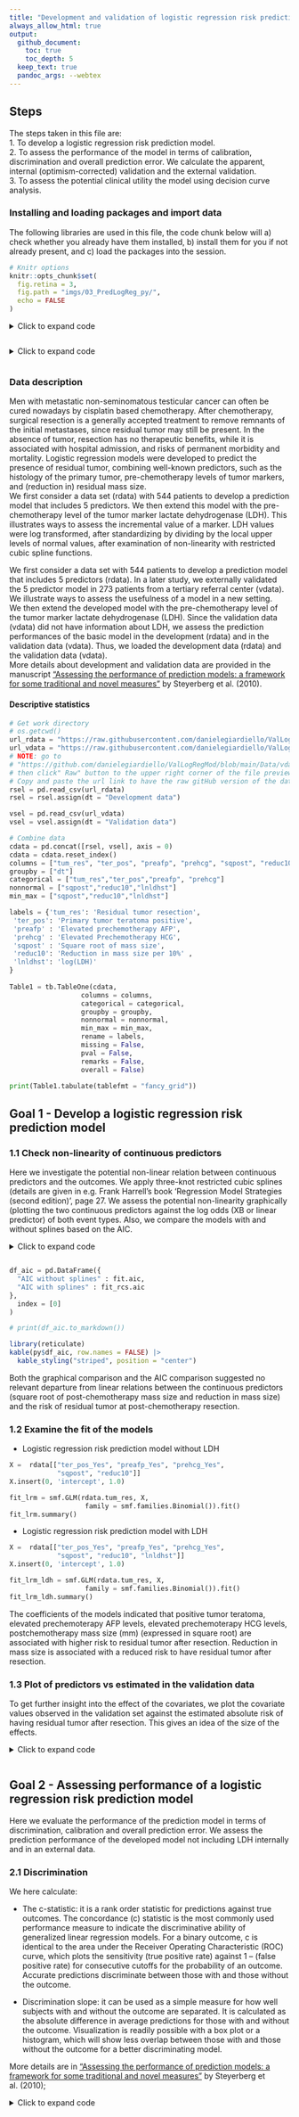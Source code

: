 ```yaml
---
title: "Development and validation of logistic regression risk prediction models"
always_allow_html: true
output:
  github_document:
    toc: true
    toc_depth: 5
  keep_text: true
  pandoc_args: --webtex
---
```


## Steps
  
The steps taken in this file are:   
1. To develop a logistic regression risk prediction model.  
2. To assess the performance of the model in terms of calibration, discrimination and overall prediction error. We calculate the apparent, internal (optimism-corrected) validation and the external validation.  
3. To assess the potential clinical utility the model using decision curve analysis.  

### Installing and loading packages and import data

The following libraries are used in this file, the code chunk below will a) check whether you already have them installed, b) install them for you if not already present, and c) load the packages into the session.

```r
# Knitr options
knitr::opts_chunk$set(
  fig.retina = 3,
  fig.path = "imgs/03_PredLogReg_py/",
  echo = FALSE
)
```

<details>
  <summary>Click to expand code</summary>
```r
# Use pacman to check whether packages are installed, if not load
if (!require("pacman")) install.packages("pacman")
library(pacman)

pacman::p_load(
  reticulate,
  knitr,
  kableExtra
)
```
</details>

```r
```


<details>
  <summary>Click to expand code</summary>
```python
# Load libraries and data
import warnings
warnings.simplefilter(action = "ignore", category = FutureWarning)
warnings.filterwarnings("ignore", category = RuntimeWarning) # suppressing warnings
import pandas as pd
import numpy as np
import scipy as sp
import tableone as tb
import statsmodels.api as smf
import matplotlib.pyplot as plt
import sklearn as sk
import seaborn as sns


# Get work directory
# os.getcwd()
url_rdata = "https://raw.githubusercontent.com/danielegiardiello/ValLogRegMod/main/Data/rdata.csv"
url_vdata = "https://raw.githubusercontent.com/danielegiardiello/ValLogRegMod/main/Data/vdata.csv"
# NOTE: go to 
# "https://github.com/danielegiardiello/ValLogRegMod/blob/main/Data/vdata.csv"
# then click" Raw" button to the upper right corner of the file preview.
# Copy and paste the url link to have the raw gitHub version of the data
rdata = pd.read_csv(url_rdata)
vdata = pd.read_csv(url_vdata)
# Inspect data:
# print(rdata.head(5)) # print the first five rows
# print(vdata.head(5)) # print the first five rows
# rdata.info() # inspect data as in R str()
# vdata.info() # inspect data as in R str()

## Data manipulation ----
# Development data 
# Converting categorical variables to dummies
rdata = pd.get_dummies(data = rdata, 
                       columns = ["ter_pos", "preafp", "prehcg"])
# Dropping columns not needed
rdata.drop(["ter_pos_No", "preafp_No", "prehcg_No"], 
           axis = 1, inplace = True)

# Validation data 
vdata = pd.get_dummies(data = vdata, 
                       columns=["ter_pos", "preafp", "prehcg"])
# Dropping columns not needed
vdata.drop(["ter_pos_No", "preafp_No", "prehcg_No"],
            axis = 1,
            inplace = True)
```
</details>

```python
```

### Data description
Men with metastatic non-seminomatous testicular cancer can often be cured nowadays by cisplatin based chemotherapy. After chemotherapy, surgical resection is a generally accepted treatment to remove remnants of the initial metastases, since residual tumor may still be present. In the absence of tumor, resection has no therapeutic benefits, while it is associated with hospital admission, and risks of permanent morbidity and mortality. Logistic regression models were developed to predict the presence of residual tumor, combining  well-known predictors, such as the histology of the primary tumor, pre-chemotherapy levels of tumor markers, and (reduction in) residual mass size.  
We first consider a data set (rdata) with 544 patients to develop a prediction model that includes 5 predictors. We then extend this model with the pre-chemotherapy level of the tumor marker lactate dehydrogenase (LDH). This illustrates ways to assess the incremental
value of a marker. LDH values were log transformed, after standardizing by dividing by the local upper levels of normal values, after examination of non-linearity with restricted cubic spline functions.  

We  first consider a data set with 544 patients to develop a prediction model that includes 5 predictors (rdata).  In a later study, we externally validated the 5 predictor model in 273 patients from a tertiary referral center (vdata). We illustrate ways to assess the usefulness of a model in a new setting.  
We then extend the developed model with the pre-chemotherapy level of the tumor marker lactate dehydrogenase (LDH). Since the validation data (vdata) did not have information about LDH, we assess the prediction performances of the basic model in the development (rdata) and in the validation data (vdata). 
Thus, we loaded the development data (rdata) and the validation data (vdata).    
More details about development and validation data are provided in the manuscript ["Assessing the performance of prediction models: a framework for some traditional and novel measures"](https://www.ncbi.nlm.nih.gov/pmc/articles/PMC3575184/) by Steyerberg et al. (2010).

#### Descriptive statistics

```python
# Get work directory
# os.getcwd()
url_rdata = "https://raw.githubusercontent.com/danielegiardiello/ValLogRegMod/main/Data/rdata.csv"
url_vdata = "https://raw.githubusercontent.com/danielegiardiello/ValLogRegMod/main/Data/vdata.csv"
# NOTE: go to 
# "https://github.com/danielegiardiello/ValLogRegMod/blob/main/Data/vdata.csv"
# then click" Raw" button to the upper right corner of the file preview.
# Copy and paste the url link to have the raw gitHub version of the data
rsel = pd.read_csv(url_rdata)
rsel = rsel.assign(dt = "Development data")

vsel = pd.read_csv(url_vdata)
vsel = vsel.assign(dt = "Validation data")

# Combine data
cdata = pd.concat([rsel, vsel], axis = 0)
cdata = cdata.reset_index()
columns = ["tum_res", "ter_pos", "preafp", "prehcg", "sqpost", "reduc10", "lnldhst"]
groupby = ["dt"]
categorical = ["tum_res","ter_pos","preafp", "prehcg"]
nonnormal = ["sqpost","reduc10","lnldhst"]
min_max = ["sqpost","reduc10","lnldhst"]

labels = {'tum_res': 'Residual tumor resection',
 'ter_pos': 'Primary tumor teratoma positive', 
 'preafp' : 'Elevated prechemotherapy AFP',
 'prehcg' : 'Elevated Prechemotherapy HCG',
 'sqpost' : 'Square root of mass size',
 'reduc10': 'Reduction in mass size per 10%' ,
 'lnldhst': 'log(LDH)'
}
        
Table1 = tb.TableOne(cdata, 
                  columns = columns, 
                  categorical = categorical, 
                  groupby = groupby, 
                  nonnormal = nonnormal, 
                  min_max = min_max,
                  rename = labels, 
                  missing = False,
                  pval = False,
                  remarks = False,
                  overall = False)

print(Table1.tabulate(tablefmt = "fancy_grid"))   
```


## Goal 1 - Develop a logistic regression risk prediction model

### 1.1 Check non-linearity of continuous predictors

Here we investigate the potential non-linear relation between continuous predictors and the outcomes. We apply three-knot restricted cubic splines  (details are given in e.g. Frank Harrell's book 'Regression Model Strategies (second edition)', page 27. We assess the potential non-linearity graphically (plotting the two continuous predictors against the log odds (XB or linear predictor) of both event types. Also, we compare the models with and without splines based on the AIC.

<details>
  <summary>Click to expand code</summary>
```python

# Formula restricted cubic spline
# k = #knots
# X1 = X
# X_j+1 = (X - t_j)_+**3 - (X - t_k-1)_+**3 * (t_k - t_j) / (t_k - t_k-1)
# + (X - t_k)_+**3 (t_k-1 - t_j)((t_k - t_k-1))
# Models without splines

# Models with splines
# Create function to calculate restricted cubic splines with three knots
def rcs_3(x):
    res_x = np.zeros((len(rdata), 1))
    qknots = [.1, .5, .9]
    knots = np.quantile(x, q = qknots)
    res_x[:, 0] = (np.power(np.clip((x - knots[0]), a_min = 0, a_max = None), 3) - np.power(np.clip((x - knots[1]), a_min = 0, a_max = None), 3) *((knots[2] - knots[0])/(knots[2] - knots[1])) + np.power(np.clip((x - knots[2]), a_min = 0, a_max = None), 3) * ((knots[1] - knots[0])/(knots[2] - knots[1]))) / ((knots[2] - knots[0])**2)
    return(res_x)
# NOTE: to be extended for 4,5, 6 and 7 knots

# Add splines to data frame
rdata["sq_rcs1"] = rcs_3(rdata.sqpost)
rdata["reduc10_rcs1"] = rcs_3(rdata.reduc10)

# Predictors data with splines
X =  rdata[["ter_pos_Yes", "preafp_Yes", "prehcg_Yes", 
            "sqpost", "sq_rcs1", "reduc10", "reduc10_rcs1"]]
X = X.assign(intercept = 1.0)

# Predictors without splines
X2 =  rdata[["ter_pos_Yes", "preafp_Yes", "prehcg_Yes", 
            "sqpost", "reduc10"]]
X2 = X2.assign(intercept = 1.0)
 
# Fitting Generalised linear model on transformed dataset
fit_rcs = smf.GLM(rdata.tum_res, X,  family = smf.families.Binomial()).fit()
fit = smf.GLM(rdata.tum_res, X2, family = smf.families.Binomial()).fit()

# Save predictors of the validation model
coeff_rcs = fit_rcs.params
cov_rcs = X         

# Calculating the linear predictor (X*beta)
lp_rcs = np.matmul(cov_rcs, coeff_rcs)

# Non-lineary of sqpost adjusted for the other predictors
cov_rcs = cov_rcs.assign(ter_pos_Yes = 0,
                         preafp_Yes = 0,
                         prehcg_Yes = 0,
                         reduc10 = np.median(rdata.reduc10),
                         reduc10_rcs1 = np.median(rdata.reduc10_rcs1))


# Calculating the lp of sqpost adjusted for the other predictors
lp_rcs_sq = np.matmul(cov_rcs, coeff_rcs)

# Calculating standard errors
vcov = fit_rcs.cov_params()

# Matrix X *%* vcov *%* t(X) (sqrt of the diagonal)
std_err = np.power(np.diagonal(cov_rcs.dot(vcov).dot(pd.DataFrame.transpose((cov_rcs)))), 1/2)

# Save to df
alpha = 0.05
df_rcs_sq = pd.DataFrame(
  {"sq" : rdata.sqpost,
   "lp_rcs_sq" : lp_rcs_sq,
   "std_err" : std_err,
   'lower_95' :  lp_rcs_sq - sp.stats.norm.ppf(1 - alpha / 2) * std_err,
   'upper_95' : lp_rcs_sq + sp.stats.norm.ppf(1 - alpha / 2) * std_err}
)

# Sorting by sqpost
df_rcs_sq = df_rcs_sq.sort_values(by = ['sq']) # sort
# df_rcs = pd.Series({c: df_rcs[c].unique() for c in df_rcs}) # unique values

# Non-lineary assessment of reduc10 adjusted for the other covariates
cov_rcs = cov_rcs.assign(ter_pos_Yes = 0,
                         preafp_Yes = 0,
                         prehcg_Yes = 0,
                         sqpost = np.median(rdata.sqpost),
                         sq_rcs1 = np.median(rdata.sq_rcs1),
                         reduc10 = rdata.reduc10,
                         reduc10_rcs1 = rdata.reduc10_rcs1)

lp_rcs_reduc10 = np.matmul(cov_rcs, coeff_rcs)

# Matrix X *%* vcov *%* t(X) (sqrt of the diagonal)
std_err = np.power(np.diagonal(cov_rcs.dot(vcov).dot(pd.DataFrame.transpose((cov_rcs)))), 1/2)

# Save to df
alpha = 0.05
df_rcs_rd = pd.DataFrame(
  {"reduc10" : rdata.reduc10,
   "lp_rcs_reduc10" : lp_rcs_reduc10,
   "std_err" : std_err,
   'lower_95' :  lp_rcs_reduc10 - sp.stats.norm.ppf(1 - alpha / 2) * std_err,
   'upper_95' : lp_rcs_reduc10 + sp.stats.norm.ppf(1 - alpha / 2) * std_err}
)

df_rcs_rd = df_rcs_rd.sort_values(by = ['reduc10']) # sort

# Plotting
fig, (ax1, ax2) = plt.subplots(1, 2)

# First plot - predictor: sq ---
ax1.plot(df_rcs_sq.sq, df_rcs_sq.lp_rcs_sq, "-", 
         color = "black")
ax1.plot(df_rcs_sq.sq, df_rcs_sq.lower_95, "--", 
         color = "black")
ax1.plot(df_rcs_sq.sq, df_rcs_sq.upper_95, "--", 
         color = "black")
plt.setp(ax1, xlabel = 'Square root of postchemotherapy mass size')
plt.setp(ax1, ylabel = 'log Odds')

# Second plot - predictor: reduc10 ---
ax2.plot(df_rcs_rd.reduc10, df_rcs_rd.lp_rcs_reduc10, "-", 
         color = "black")
ax2.plot(df_rcs_rd.reduc10, df_rcs_rd.lower_95, "--", 
         color = "black")
ax2.plot(df_rcs_rd.reduc10, df_rcs_rd.upper_95, "--", 
         color = "black")
plt.setp(ax2, xlabel = 'Reduction in mass size per 10%')
plt.show()
plt.clf()
plt.cla()
plt.close('all')
```
</details>

```python
```

```python
df_aic = pd.DataFrame({
  "AIC without splines" : fit.aic,
  "AIC with splines" : fit_rcs.aic
},
  index = [0]
)

# print(df_aic.to_markdown())
```

```r
library(reticulate)
kable(py$df_aic, row.names = FALSE) |>
  kable_styling("striped", position = "center")
```
Both the graphical comparison and the AIC comparison suggested no relevant departure from linear relations between the continuous predictors (square root of post-chemotherapy mass size and reduction in mass size) and the risk of residual tumor at post-chemotherapy resection.  

### 1.2 Examine the fit of the models

+ Logistic regression risk prediction model without LDH

```python
X =  rdata[["ter_pos_Yes", "preafp_Yes", "prehcg_Yes", 
            "sqpost", "reduc10"]]
X.insert(0, 'intercept', 1.0)

fit_lrm = smf.GLM(rdata.tum_res, X, 
                   family = smf.families.Binomial()).fit()
fit_lrm.summary()
```

+ Logistic regression risk prediction model with LDH
```python
X =  rdata[["ter_pos_Yes", "preafp_Yes", "prehcg_Yes", 
            "sqpost", "reduc10", "lnldhst"]]
X.insert(0, 'intercept', 1.0)

fit_lrm_ldh = smf.GLM(rdata.tum_res, X, 
                   family = smf.families.Binomial()).fit()
fit_lrm_ldh.summary()
```

The coefficients of the models indicated that positive tumor teratoma, elevated prechemoterapy AFP levels, elevated prechemoterapy HCG levels, postchemotherapy mass size (mm) (expressed in square root) are associated with higher risk to residual tumor after resection. Reduction in mass size is associated with a reduced risk to have residual tumor after resection.

### 1.3 Plot of predictors vs estimated in the validation data

To get further insight into the effect of the covariates, we plot the covariate values observed in the validation set against the estimated absolute risk of having residual tumor after resection. This gives an idea of the size of the effects.

<details>
  <summary>Click to expand code</summary>
```python
# Models -------------
X =  rdata[["ter_pos_Yes", "preafp_Yes", "prehcg_Yes", "sqpost", "reduc10"]]
X = X.assign(intercept = 1.0)

fit_lrm = smf.GLM(rdata.tum_res, X, family = smf.families.Binomial()).fit()

# Predictors - validation data                
X_val =  vdata[["ter_pos_Yes", "preafp_Yes", "prehcg_Yes", "sqpost", "reduc10"]]
X_val = X_val.assign(intercept = 1.0)

# Predicted probabilities estimated by the model in the validation data
vdata = vdata.assign(pred = fit_lrm.predict(X_val))

fig, (ax1, ax2) = plt.subplots(nrows = 2, ncols = 3)
fig.tight_layout(pad = 2.5) 
# Or:
# subplots_adjust(left = None, bottom = None, right = None, top = None, 
#                 wspace = None, hspace=None) # to modify margins
#

# Positive teratoma tumor
sns.boxplot(x = "ter_pos_Yes", y = "pred", 
            data = vdata, palette = "Blues", ax = ax1[0]).set(
      xlabel = "Positive teratoma tumor",
      ylabel = "Estimated risk"
            )
            
## Elevated AFP levels           
sns.boxplot(x = "preafp_Yes",
            y = "pred",
            data = vdata, palette = "Blues", ax = ax1[1]).set(
              xlabel = "Elevated AFP levels",
              ylabel = "Estimated risk"
            )
            
# Elevated HCG
sns.boxplot(x = "prehcg_Yes",
            y = "pred",
            data = vdata, palette = "Blues", ax = ax1[2]).set(
              xlabel = "Elevated HCG levels",
              ylabel = "Estimated risk"
)
            
# Square root of postchemotherapy mass size
# Perform lowess
lowess = smf.nonparametric.lowess
fit_lowess = lowess(vdata.sqpost,
                    vdata.pred,
                    frac = 2/3,
                    it = 0) # same f and iter parameters as R
sns.scatterplot(x = "sqpost",
                y = "pred",
                data = vdata, ax = ax2[0])
ax2[0].set_xlim(0, 20)
ax2[0].set_ylim(0, 1.2)
ax2[0].set_xlabel("Square root of postchemotherapy mass size", fontsize = 8)
ax2[0].set_ylabel("Estimated risk")
ax2[0].plot(fit_lowess[:, 1], fit_lowess[:, 0], "-", color = "red")

           
# Reduction mass size
# Perform lowess
lowess = smf.nonparametric.lowess
fit_lowess = lowess(vdata.reduc10,
                    vdata.pred, 
                    frac = 2/3,
                    it = 0) # same f and iter parameters as R
sns.scatterplot(x = "reduc10",
                y = "pred",
                data = vdata, ax = ax2[1]).set(
                  xlabel = "Reduction mass size",
                  ylabel = "Estimated risk"
)
ax2[1].set_xlim(0, 10)
ax2[1].set_ylim(0, 1.2)
ax2[1].plot(fit_lowess[:, 1], fit_lowess[:, 0], "-", color = "red")
plt.show()
plt.clf()
plt.cla()
plt.close('all')
```
</details>

```python
```

## Goal 2 - Assessing performance of a logistic regression risk prediction model

Here we evaluate the performance of the prediction model in terms of discrimination, calibration and overall prediction error. 
We assess the prediction performance of the developed model not including LDH internally and in an external data.   


### 2.1 Discrimination

We here calculate:  

+ The c-statistic: it is a rank order statistic for predictions against true outcomes. The concordance (c) statistic is the most commonly used performance measure to indicate the discriminative ability of generalized linear regression models. For a binary outcome, c is identical to the area under the Receiver Operating Characteristic (ROC) curve, which plots the sensitivity (true positive rate) against 1 – (false positive rate) for consecutive cutoffs for the probability of an outcome. Accurate predictions discriminate between those with and those without the outcome.

+ Discrimination slope: it can be used as a simple measure for how well subjects with and without the outcome are separated. It is calculated as the absolute difference in average predictions for those with and without the outcome. Visualization is readily possible with a box plot or a histogram, which will show less overlap between those with and those without the outcome for a better discriminating model. 
 

More details are in ["Assessing the performance of prediction models: a framework for some traditional and novel measures"](https://www.ncbi.nlm.nih.gov/pmc/articles/PMC3575184/) by Steyerberg et al. (2010);


<details>
  <summary>Click to expand code</summary>
```python

## Fitting the logistic regression model ------------------
# Logistic regression using statsmodels library
y = rdata["tum_res"]
X_rdata = rdata[["ter_pos_Yes", "preafp_Yes", "prehcg_Yes", "sqpost", "reduc10"]]
X_rdata = X_rdata.assign(intercept = 1.0)

lrm = smf.GLM(y, X_rdata, family = smf.families.Binomial())
result_lrm = lrm.fit()
result_lrm.summary()

# Create dataframe dev_out and val_out containing all info useful
# to assess prediction performance in the development and in the validation data

# Save estimated predicted probabilities in the development data
pred_rdata = result_lrm.predict(X_rdata)

# Save predictors of the validation model
X_vdata = vdata         
X_vdata = X_vdata.assign(intercept = 1.0)
X_vdata = X_vdata[["ter_pos_Yes", "preafp_Yes","prehcg_Yes", "sqpost", "reduc10", "intercept"]]

# Save estimated predicted probabilities in the validation data
pred_vdata = result_lrm.predict(X_vdata)

# Save coefficients of the developed model
coeff = result_lrm.params

# Calculating the linear predictor (X*beta)
lp_rdata = np.matmul(X_rdata, coeff)
lp_vdata = np.matmul(X_vdata, coeff)

# Create the dataframe including all useful info 
# y_dev = outcome of the development
# lp_dev = linear predictor calculated in the developement data
# pred_dev = estimated predicted probability in the development data
dev_out =  pd.DataFrame({'y_dev': rdata["tum_res"], 
                         'lp_dev' : lp_rdata,
                         'pred_dev' : pred_rdata})                      
dev_out = dev_out.assign(intercept = 1.0) # Add intercept

# Validation data --
# y_val = outcome of the validation data
# lp_val = linear predictor calculated in the validation data
# pred_val = estimated predicted probability in the validation data
val_out =  pd.DataFrame({'y_val': vdata["tum_res"], 
                         'lp_val' : lp_vdata,
                         'pred_val' : pred_vdata})                      
val_out = val_out.assign(intercept = 1.0) # Add intercept


# Discrimination -------------------

import lifelines 
from lifelines.utils import concordance_index


## C-statistic ---
cstat_rdata = concordance_index(dev_out.y_dev, dev_out.lp_dev) # development data
cstat_vdata = concordance_index(val_out.y_val, val_out.lp_val) # validation data

## Discrimination slope ---

### Development data ----
#### Apparent validation
dev_out_group = dev_out.groupby("y_dev").mean()
dslope_rdata = abs(dev_out_group.pred_dev[1] - dev_out_group.pred_dev[0])

### Validation data ----
val_out_group = val_out.groupby("y_val").mean()
dslope_vdata = abs(val_out_group.pred_val[1] - val_out_group.pred_val[0])

#### Bootstrap percentile confidence intervals
# Bootstrap confidence intervals for development and validation set
# NOTE: I need to understand how to set up a random seed to reproduce
# the same boostrapped data
B = 2000
bdev_out = {}
bval_out = {}
cstat_dev_b = [0] * B
dev_bgroup = {}
dslope_dev_b = [0] * B
cstat_val_b = [0] * B
val_bgroup = {}
dslope_val_b = [0] * B
for j in range(B): 
  
  bdev_out[j] = sk.utils.resample(dev_out, 
      replace = True, 
      n_samples = len(dev_out)) # bootstrapping development data
      
  bval_out[j] = sk.utils.resample(val_out, 
      replace = True, 
      n_samples = len(val_out)) # bootstrapping validation data
  
  # Bootstrapped discrimination measures - development data     
  cstat_dev_b[j] = concordance_index(bdev_out[j].y_dev, bdev_out[j].lp_dev)
  dev_bgroup[j] = bdev_out[j].groupby("y_dev").mean().pred_dev
  dslope_dev_b[j] = abs(dev_bgroup[j][1] - dev_bgroup[j][0])
  
  # Bootstrapped discrimination measures - validation data  
  cstat_val_b[j] = concordance_index(bval_out[j].y_val, bval_out[j].lp_val)
  val_bgroup[j] = bval_out[j].groupby("y_val").mean().pred_val
  dslope_val_b[j] = abs(val_bgroup[j][1] - val_bgroup[j][0])
  
# Internal validation function
    """
    Calculate optimism-corrected bootstrap internal validation for c-statistic and 
    discrimination slope.

    @type  data: pandas.core.frame.DataFrame
    @param data: data frame
    @type  y:  str 
    @param y:  variabile identifying the binary outcome
    @type  X:  pandas.core.frame.DataFrame
    @param X:  predictors including the intercept
    @type  B:  integer
    @param B:  number of bootstrap sample (default B = 2000)
    @rtype:    pandas.core.frame.DataFrame 
    @return:   pandas.core.frame.DataFrame including optimism-corrected bootstrap internal
               validation prediction performance measures.
    """

def bootstrap_cv_lrm(data, y, X, B = 2000):
  bdata = {}
  X_boot = {}
  lrm_boot = {}
  coeff_boot = {}
  lp_boot = {}
  lp_orig = {}
  pred_boot = {}
  pred_orig = {}
  cstat_boot = [0] * B
  cstat_orig = [0] * B
  boot_out_group = {}
  orig_out_group = {}
  dslope_boot = [0] * B
  dslope_orig = [0] * B
  # Predictors of original (development) data
  X_rdata = data[X]
  X_rdata = X_rdata.assign(intercept = 1.0)
  # Run original model
  lrm_app = smf.GLM(data[y], X_rdata, family = smf.families.Binomial()).fit()
  # Save predictors of the original model
  coeff_apparent = lrm_app.params
  # Calculating the linear predictor (X*beta)
  lp_apparent = np.matmul(X_rdata, coeff_apparent)
  pred_apparent = lrm_app.predict(X_rdata)
  # Apparent C-statistic and discrimination slope
  cstat_app = concordance_index(data[y], lp_apparent)  # c-statistic
  app_out_group = pred_apparent.groupby(data[y]).mean()
  dslope_app = abs(app_out_group[1] - app_out_group[0])
  
  for j in range(B):
    # Bootstrapping development data
    bdata[j] = sk.utils.resample(data, replace = True, n_samples = len(data)) 
    bdata[j] = bdata[j].assign(intercept = 1.0)
    X_boot[j] =  bdata[j][pd.Index(X_rdata.columns)]
    # Logistic regression model in every bootstrapped data
    lrm_boot[j] = smf.GLM(bdata[j][y], X_boot[j], family = smf.families.Binomial())
    coeff_boot[j] = lrm_boot[j].fit().params # coefficients
    # Linear predictor and predicted probabilities 
    # in every bootstrapped model and in every bootstrapped data
    lp_boot[j] = np.matmul(X_boot[j], coeff_boot[j])
    pred_boot[j] = lrm_boot[j].fit().predict(X_boot[j])
    # Linear predictor and predicted probabilities 
    # in every bootstrapped model in every data
    lp_orig[j] = np.matmul(X_rdata, coeff_boot[j])
    pred_orig[j] = lrm_boot[j].fit().predict(X_rdata)
    
    return(pred_orig)

    # Discrimination --
  
    ## C-statistic --
    cstat_boot[j] = concordance_index(bdata[j][y], lp_boot[j]) 
    cstat_orig[j] = concordance_index(rdata[y], lp_orig[j]) 
    cstat_diff = np.subtract(cstat_boot, cstat_orig)
    cstat_opt = np.mean(cstat_diff)
  
    ## Discrimination slope --
    boot_out_group[j] = pred_boot[j].groupby(bdata[j][y]).mean()
    dslope_boot[j] = abs(boot_out_group[j][1] - boot_out_group[j][0])
  
    orig_out_group[j] = pred_orig[j].groupby(rdata[y]).mean()
    dslope_orig[j] = abs(orig_out_group[j][1] - orig_out_group[j][0])
    dslope_diff = np.subtract(dslope_boot, dslope_orig)
    dslope_opt = np.mean(dslope_diff)
    
    res_int = pd.DataFrame(
      {"C-statistic": cstat_app - cstat_opt,
       "Discrimination slope": dslope_app - dslope_opt},
       index = [0]
    )
    
  return(res_int)

res_int = bootstrap_cv_lrm(rdata, 
                           y = "tum_res",
                           X = {"ter_pos_Yes", "preafp_Yes",
                                 "prehcg_Yes", "sqpost", "reduc10"},
                           B = 2000)

# ---------------------------------------------
import warnings
warnings.simplefilter(action = "ignore", category = FutureWarning)
warnings.filterwarnings("ignore", category = RuntimeWarning) # suppressing warnings
import pandas as pd
import numpy as np
import scipy as sp
import tableone as tb
import statsmodels.api as smf
import matplotlib.pyplot as plt
import sklearn as sk
import seaborn as sns
import lifelines 
from lifelines.utils import concordance_index
 
 
 
 
 
def bootstrap_cv_lrm(data, y, X, B = 2000):
  
    bdata = {}
    X_boot = {}
    lrm_boot = {}
    coeff_boot = {}
    lp_boot = {}
    lp_orig = {}
    pred_boot = {}
    pred_orig = {}
    cstat_boot = [0] * B
    cstat_orig = [0] * B
    boot_out_group = {}
    orig_out_group = {}
    dslope_boot = [0] * B
    dslope_orig = [0] * B

    # Predictors of original (development) data
    X_rdata = data[X]
    X_rdata = X_rdata.assign(intercept = 1.0)

  # Run original model
  lrm_app = smf.GLM(data[y], X_rdata, family = smf.families.Binomial()).fit()
  
  # Save predictors of the original model
  coeff_apparent = lrm_app.params

  # Calculating the linear predictor (X*beta)
  lp_apparent = np.matmul(X_rdata, coeff_apparent)
  pred_apparent = lrm_app.predict(X_rdata)

  # Apparent C-statistic and discrimination slope
  cstat_app = concordance_index(data[y], lp_apparent)  # c-statistic
  app_out_group = pred_apparent.groupby(data[y]).mean()
  dslope_app = abs(app_out_group[1] - app_out_group[0])
 
  for j in range(B):
    # Bootstrapping development data
    bdata[j] = sk.utils.resample(data, replace = True, n_samples = len(data)) # bootstrapping development data
      
    bdata[j] = bdata[j].assign(intercept = 1.0)
      
    X_boot[j] =  bdata[j][pd.Index(X_rdata.columns)]
    
    # Logistic regression model in every bootstrapped data
    lrm_boot[j] = smf.GLM(bdata[j][y], X_boot[j], family = smf.families.Binomial())
    coeff_boot[j] = lrm_boot[j].fit().params # coefficients
  
    # Linear predictor and predicted probabilities 
    # in every bootstrapped model and in every bootstrapped data
    lp_boot[j] = np.matmul(X_boot[j], coeff_boot[j])
    pred_boot[j] = lrm_boot[j].fit().predict(X_boot[j])
  
    # Linear predictor and predicted probabilities 
    # in every bootstrapped model in every data
    lp_orig[j] = np.matmul(X_rdata, coeff_boot[j])
    pred_orig[j] = lrm_boot[j].fit().predict(X_rdata)
  
    # Discrimination --
  
    ## C-statistic --
    cstat_boot[j] = concordance_index(bdata[j][y], lp_boot[j]) 
    cstat_orig[j] = concordance_index(rdata[y], lp_orig[j]) 
    cstat_diff = np.subtract(cstat_boot, cstat_orig)
    cstat_opt = np.mean(cstat_diff)
  
    ## Discrimination slope --
    boot_out_group[j] = pred_boot[j].groupby(bdata[j][y]).mean()
    dslope_boot[j] = abs(boot_out_group[j][1] - boot_out_group[j][0])
  
    orig_out_group[j] = pred_orig[j].groupby(rdata[y]).mean()
    dslope_orig[j] = abs(orig_out_group[j][1] - orig_out_group[j][0])
    dslope_diff = np.subtract(dslope_boot, dslope_orig)
    dslope_opt = np.mean(dslope_diff)
    
    res_int = pd.DataFrame(
      {"C-statistic": cstat_app - cstat_opt,
       "Discrimination slope": dslope_app - dslope_opt},
       index = [0]
    )
    
  return(res_int)

 


#--------------------------------

#### Internal validation (optimism-corrected bootstrap)
y = rdata["tum_res"]
X_rdata = rdata[["ter_pos_Yes", "preafp_Yes", "prehcg_Yes", "sqpost", "reduc10"]]
X_rdata = X_rdata.assign(intercept = 1.0)



 

B = 2000
bdata = {}
X_boot = {}
lrm_boot = {}
coeff_boot = {}
lp_boot = {}
lp_orig = {}
pred_boot = {}
pred_orig = {}
cstat_boot = [0] * B
cstat_orig = [0] * B
boot_out_group = {}
orig_out_group = {}
dslope_boot = [0] * B
dslope_orig = [0] * B

for j in range(B):
  
  # Predictors of original (development) data
  X_rdata = rdata[["ter_pos_Yes", "preafp_Yes", "prehcg_Yes", "sqpost", "reduc10"]]
  X_rdata = X_rdata.assign(intercept = 1.0)
  
  # Bootstrapping development data
  bdata[j] = sk.utils.resample(rdata, 
      replace = True, 
      n_samples = len(rdata)) # bootstrapping development data
      
  bdata[j] = bdata[j].assign(intercept = 1.0)
  
  X_boot[j] =  bdata[j][["ter_pos_Yes", "preafp_Yes", 
                                  "prehcg_Yes", "sqpost", 
                                  "reduc10", "intercept"]]
  
  # Logistic regression model in every bootstrapped data
  lrm_boot[j] = smf.GLM(bdata[j].tum_res, X_boot[j], family = smf.families.Binomial())
  coeff_boot[j] = lrm_boot[j].fit().params # coefficients
  
  # Linear predictor and predicted probabilities 
  # in every bootstrapped model and in every bootstrapped data
  lp_boot[j] = np.matmul(X_boot[j], coeff_boot[j])
  pred_boot[j] = lrm_boot[j].fit().predict(X_boot[j])
  
  # Linear predictor and predicted probabilities 
  # in every bootstrapped model in every data
  lp_orig[j] = np.matmul(X_rdata, coeff_boot[j])
  pred_orig[j] = lrm_boot[j].fit().predict(X_rdata)
  
  # Discrimination --
  
  ## C-statistic --
  cstat_boot[j] = concordance_index(bdata[j].tum_res, lp_boot[j]) 
  cstat_orig[j] = concordance_index(rdata.tum_res, lp_orig[j]) 
  cstat_diff = np.subtract(cstat_boot, cstat_orig)
  cstat_opt = np.mean(cstat_diff)
  
  ## Discrimination slope --
  boot_out_group[j] = pred_boot[j].groupby(bdata[j].tum_res).mean()
  dslope_boot[j] = abs(boot_out_group[j][1] - boot_out_group[j][0])
  
  orig_out_group[j] = pred_orig[j].groupby(rdata.tum_res).mean()
  dslope_orig[j] = abs(orig_out_group[j][1] - orig_out_group[j][0])
  dslope_diff = np.subtract(dslope_boot, dslope_orig)
  dslope_opt = np.mean(dslope_diff)



# Save results
res_discr = np.reshape(
  (cstat_rdata,
   np.percentile(cstat_dev_b, q = 2.5),
   np.percentile(cstat_dev_b, q = 97.5), 
   
   cstat_rdata - cstat_opt,
   None,
   None,
   
   cstat_vdata,
   np.percentile(cstat_val_b, q = 2.5),
   np.percentile(cstat_val_b, q = 97.5),
   
   dslope_rdata,
   np.percentile(dslope_dev_b, q = 2.5),
   np.percentile(dslope_dev_b, q = 97.5),
   
   dslope_rdata - dslope_opt,
   None,
   None,
   
   dslope_vdata,
   np.percentile(dslope_val_b, q = 2.5),
   np.percentile(dslope_val_b, q = 97.5)),
   
   (2, 9)
)

res_discr = pd.DataFrame(res_discr, 
                         columns = np.tile(["Estimate", "2.5 %", "97.5 %"], 3) ,
                         index = ["C-statistic", "Discrimination slope"])
                         
print(res_discr.to_markdown())
res_discr
```
</details>


